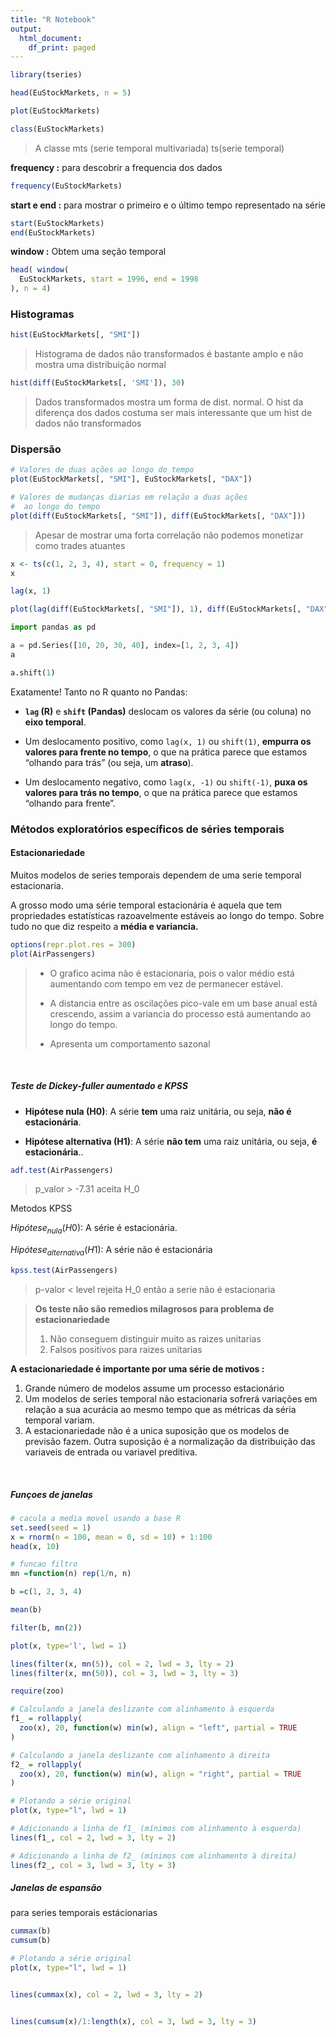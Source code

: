 ```yaml
---
title: "R Notebook"
output:
  html_document:
    df_print: paged
---
```


```r
library(tseries)
```

```r
head(EuStockMarkets, n = 5)
```

```r
plot(EuStockMarkets)
```

```r
class(EuStockMarkets)
```

> A classe mts (serie temporal multivariada) ts(serie temporal)

**frequency :** para descobrir a frequencia dos dados

```r
frequency(EuStockMarkets)
```

**start e end :** para mostrar o primeiro e o último tempo representado na série

```r
start(EuStockMarkets)
end(EuStockMarkets)
```

**window :** Obtem uma seção temporal

```r
head( window(
  EuStockMarkets, start = 1996, end = 1998
), n = 4)
```

### Histogramas

```r
hist(EuStockMarkets[, "SMI"])
```

> Histograma de dados não transformados é bastante amplo e não mostra uma distribuição normal

```r
hist(diff(EuStockMarkets[, 'SMI']), 30)
```

> Dados transformados mostra um forma de dist. normal. O hist da diferença dos dados costuma ser mais interessante que um hist de dados não transformados

### Dispersão

```r
# Valores de duas ações ao longo do tempo
plot(EuStockMarkets[, "SMI"], EuStockMarkets[, "DAX"])
```

```r
# Valores de mudanças diarias em relação a duas ações
#  ao longo do tempo
plot(diff(EuStockMarkets[, "SMI"]), diff(EuStockMarkets[, "DAX"]))
```

> Apesar de mostrar uma forta correlação não podemos monetizar como trades atuantes

```r
x <- ts(c(1, 2, 3, 4), start = 0, frequency = 1)
x
```

```r
lag(x, 1)
```

```r
plot(lag(diff(EuStockMarkets[, "SMI"]), 1), diff(EuStockMarkets[, "DAX"]))
```

```python
import pandas as pd
```

```python
a = pd.Series([10, 20, 30, 40], index=[1, 2, 3, 4])
a
```

```python
a.shift(1)
```

Exatamente! Tanto no R quanto no Pandas:

-   **`lag` (R)** e **`shift` (Pandas)** deslocam os valores da série (ou coluna) no **eixo temporal**.

-   Um deslocamento positivo, como `lag(x, 1)` ou `shift(1)`, **empurra os valores para frente no tempo**, o que na prática parece que estamos "olhando para trás" (ou seja, um **atraso**).

-   Um deslocamento negativo, como `lag(x, -1)` ou `shift(-1)`, **puxa os valores para trás no tempo**, o que na prática parece que estamos "olhando para frente".

### Métodos exploratórios específicos de séries temporais

#### Estacionariedade

Muitos modelos de series temporais dependem de uma serie temporal estacionaria.

A grosso modo uma série temporal estacionária é aquela que tem propriedades estatísticas razoavelmente estáveis ao longo do tempo. Sobre tudo no que diz respeito a **média e variancia.**

```r
options(repr.plot.res = 300)
plot(AirPassengers)
```

> -   O grafico acima não é estacionaria, pois o valor médio está aumentando com tempo em vez de permanecer estável.
>
> <!-- -->
>
> -   A distancia entre as oscilações pico-vale em um base anual está crescendo, assim a variancia do processo está aumentando ao longo do tempo.
>
> <!-- -->
>
> -   Apresenta um comportamento sazonal

 

##### Teste de Dickey-fuller aumentado e KPSS

-   **Hipótese nula (H0)**: A série **tem** uma raiz unitária, ou seja, **não é estacionária**.

-   **Hipótese alternativa (H1)**: A série **não tem** uma raiz unitária, ou seja, **é estacionária**..

```r
adf.test(AirPassengers)
```

> p_valor \> -7.31 aceita H_0

Metodos KPSS

$Hipótese_{nula} (H0):$ A série é estacionária.

$Hipótese_{alternativa} (H1)$: A série não é estacionária

```r
kpss.test(AirPassengers)
```

> p-valor \< level rejeita H_0 então a serie não é estacionaria

> **Os teste não são remedios milagrosos para problema de estacionariedade**
>
> 1.  Não conseguem distinguir muito as raizes unitarias
> 2.  Falsos positivos para raizes unitarias

**A estacionariedade é importante por uma série de motivos :**

1.  Grande número de modelos assume um processo estacionário
2.  Um modelos de series temporal não estacionaria sofrerá variações em relação a sua acurácia ao mesmo tempo que as métricas da séria temporal variam.
3.  A estacionariedade não é a unica suposição que os modelos de previsão fazem. Outra suposição é a normalização da distribuição das variaveis de entrada ou variavel preditiva.

 

##### Funçoes de janelas

```r

# cacula a media movel usando a base R
set.seed(seed = 1)
x = rnorm(n = 100, mean = 0, sd = 10) + 1:100
head(x, 10)
```

```r
# funcao filtro
mn =function(n) rep(1/n, n)
```

```r
b =c(1, 2, 3, 4)

mean(b)

filter(b, mn(2))
```

```r
plot(x, type='l', lwd = 1)

lines(filter(x, mn(5)), col = 2, lwd = 3, lty = 2)
lines(filter(x, mn(50)), col = 3, lwd = 3, lty = 3)
```

```r
require(zoo)
```

```r
# Calculando a janela deslizante com alinhamento à esquerda
f1_ = rollapply(
  zoo(x), 20, function(w) min(w), align = "left", partial = TRUE
)

# Calculando a janela deslizante com alinhamento à direita
f2_ = rollapply(
  zoo(x), 20, function(w) min(w), align = "right", partial = TRUE
)
```

```r

# Plotando a série original
plot(x, type="l", lwd = 1)

# Adicionando a linha de f1_ (mínimos com alinhamento à esquerda)
lines(f1_, col = 2, lwd = 3, lty = 2)

# Adicionando a linha de f2_ (mínimos com alinhamento à direita)
lines(f2_, col = 3, lwd = 3, lty = 3)

```

##### Janelas de espansão

para series temporais estácionarias

```r
cummax(b)
cumsum(b)
```

```r
# Plotando a série original
plot(x, type="l", lwd = 1)


lines(cummax(x), col = 2, lwd = 3, lty = 2)


lines(cumsum(x)/1:length(x), col = 3, lwd = 3, lty = 3)
```
